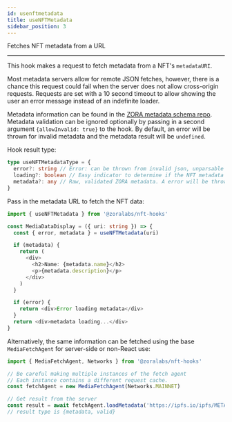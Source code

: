```yaml
---
id: usenftmetadata
title: useNFTMetadata
sidebar_position: 3
---
```


Fetches NFT metadata from a URL

---

This hook makes a request to fetch metadata from a NFT's `metadataURI`.

Most metadata servers allow for remote JSON fetches, however, there is a chance this request could fail when the server
does not allow cross-origin requests. Requests are set with a 10 second timeout to allow showing the user an error message
instead of an indefinite loader.

Metadata information can be found in the [ZORA metadata schema repo](https://github.com/ourzora/media-metadata-schemas). Metadata validation can be
ignored optionally by passing in a second argument `{allowInvalid: true}` to the hook. By default, an error will be thrown for
invalid metadata and the metadata result will be `undefined`.

Hook result type:

```typescript
type useNFTMetadataType = {
  error?: string // Error: can be thrown from invalid json, unparsable json, network request failure, network request timeout
  loading?: boolean // Easy indicator to determine if the NFT metadata is loading. Same as (!metadata && !error).
  metadata?: any // Raw, validated ZORA metadata. A error will be thrown if the metadata does not validate.
}
```

Pass in the metadata URL to fetch the NFT data:

```typescript
import { useNFTMetadata } from '@zoralabs/nft-hooks'

const MediaDataDisplay = ({ uri: string }) => {
  const { error, metadata } = useNFTMetadata(uri)

  if (metadata) {
    return (
      <div>
        <h2>Name: {metadata.name}</h2>
        <p>{metadata.description}</p>
      </div>
    )
  }

  if (error) {
    return <div>Error loading metadata</div>
  }
  return <div>metadata loading...</div>
}
```

Alternatively, the same information can be fetched using the base `MediaFetchAgent` for server-side or non-React use:

```typescript
import { MediaFetchAgent, Networks } from '@zoralabs/nft-hooks'

// Be careful making multiple instances of the fetch agent
// Each instance contains a different request cache.
const fetchAgent = new MediaFetchAgent(Networks.MAINNET)

// Get result from the server
const result = await fetchAgent.loadMetadata('https://ipfs.io/ipfs/METADATA_HASH')
// result type is {metadata, valid}
```
